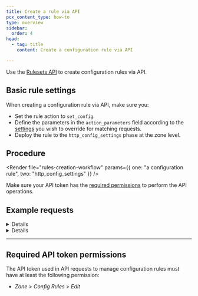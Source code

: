 ```yaml
---
title: Create a rule via API
pcx_content_type: how-to
type: overview
sidebar:
  order: 4
head:
  - tag: title
    content: Create a configuration rule via API

---
```



Use the [Rulesets API](/ruleset-engine/rulesets-api/) to create configuration rules via API.

## Basic rule settings

When creating a configuration rule via API, make sure you:

* Set the rule action to `set_config`.
* Define the parameters in the `action_parameters` field according to the [settings](/rules/configuration-rules/settings/) you wish to override for matching requests.
* Deploy the rule to the `http_config_settings` phase at the zone level.

## Procedure

<Render file="rules-creation-workflow" params={{ one: "a configuration rule", two: "http_config_settings" }} />

Make sure your API token has the [required permissions](#required-api-token-permissions) to perform the API operations.

## Example requests


<Details header="Example: Add a rule that enables Email Obfuscation and Browser Integrity Check">

The following example sets the rules of an existing phase ruleset (`{ruleset_id}`) to a single configuration rule — enabling Email Obfuscation and Browser Integrity Check for the contacts page — using the [Update a zone ruleset](/api/operations/updateZoneRuleset) operation:

```bash title="Request"
curl --request PUT \
https://api.cloudflare.com/client/v4/zones/{zone_id}/rulesets/{ruleset_id} \
--header "Authorization: Bearer <API_TOKEN>" \
--header "Content-Type: application/json" \
--data '{
  "rules": [
    {
      "expression": "starts_with(http.request.uri.path, \"/contact-us/\")",
      "description": "Obfuscates email addresses and enables BIC in contacts page",
      "action": "set_config",
      "action_parameters": {
        "email_obfuscation": true,
        "bic": true
      }
    }
  ]
}'
```


</Details>


<Details header="Example: Add a rule that turns on I'm Under Attack mode for the admin area">

The following example sets the rules of an existing phase ruleset (`{ruleset_id}`) to a single configuration rule — turning on I'm Under Attack mode for the administration area — using the [Update a zone ruleset](/api/operations/updateZoneRuleset) operation:

```bash title="Request"
curl --request PUT \
https://api.cloudflare.com/client/v4/zones/{zone_id}/rulesets/{ruleset_id} \
--header "Authorization: Bearer <API_TOKEN>" \
--header "Content-Type: application/json" \
--data '{
  "rules": [
    {
      "expression": "http.host eq \"admin.example.com\"",
      "description": "Turn on I'\''m Under Attack mode for admin area",
      "action": "set_config",
      "action_parameters": {
        "security_level": "under_attack"
      }
    }
  ]
}'
```


</Details>

***

## Required API token permissions

The API token used in API requests to manage configuration rules must have at least the following permission:

* *Zone* > *Config Rules* > *Edit*
